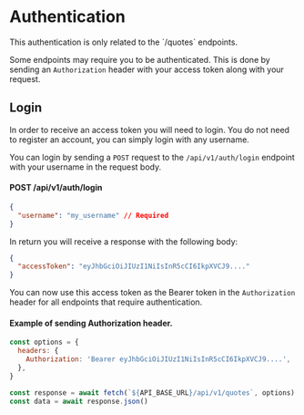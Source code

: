 
# Authentication

<Callout>
  This authentication is only related to the `/quotes` endpoints.
</Callout>

Some endpoints may require you to be authenticated. This is done by sending an `Authorization` header with your access token along with your request.

## Login

In order to receive an access token you will need to login. You do not need to register an account, you can simply login with any username.

You can login by sending a `POST` request to the `/api/v1/auth/login` endpoint with your username in the request body.

#### POST /api/v1/auth/login

```json
{
  "username": "my_username" // Required
}
```

In return you will receive a response with the following body:

```json
{
  "accessToken": "eyJhbGciOiJIUzI1NiIsInR5cCI6IkpXVCJ9...."
}
```

You can now use this access token as the Bearer token in the `Authorization` header for all endpoints that require authentication.

#### Example of sending Authorization header.

```js
const options = {
  headers: {
    Authorization: 'Bearer eyJhbGciOiJIUzI1NiIsInR5cCI6IkpXVCJ9....',
  },
}

const response = await fetch(`${API_BASE_URL}/api/v1/quotes`, options)
const data = await response.json()
```
